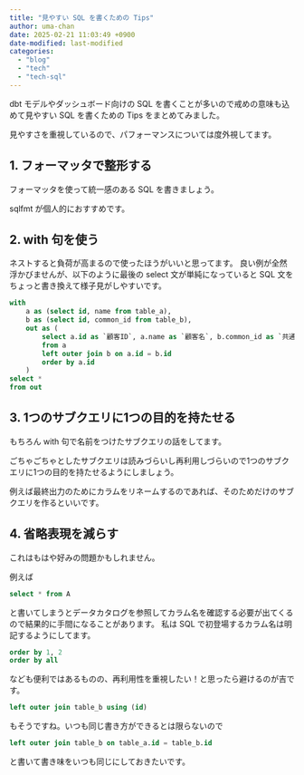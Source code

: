 ```yaml
---
title: "見やすい SQL を書くための Tips"
author: uma-chan
date: 2025-02-21 11:03:49 +0900
date-modified: last-modified
categories:
  - "blog"
  - "tech"
  - "tech-sql"
---
```


dbt モデルやダッシュボード向けの SQL を書くことが多いので戒めの意味も込めて見やすい SQL を書くための Tips をまとめてみました。

見やすさを重視しているので、パフォーマンスについては度外視してます。

## 1. フォーマッタで整形する

フォーマッタを使って統一感のある SQL を書きましょう。

sqlfmt が個人的におすすめです。

## 2. with 句を使う

ネストすると負荷が高まるので使ったほうがいいと思ってます。
良い例が全然浮かびませんが、以下のように最後の select 文が単純になっていると SQL 文をちょっと書き換えて様子見がしやすいです。

```sql
with
    a as (select id, name from table_a),
    b as (select id, common_id from table_b),
    out as (
        select a.id as `顧客ID`, a.name as `顧客名`, b.common_id as `共通ID`
        from a
        left outer join b on a.id = b.id
        order by a.id
    )
select *
from out
```

## 3. 1つのサブクエリに1つの目的を持たせる

もちろん with 句で名前をつけたサブクエリの話をしてます。

ごちゃごちゃとしたサブクエリは読みづらいし再利用しづらいので1つのサブクエリに1つの目的を持たせるようにしましょう。

例えば最終出力のためにカラムをリネームするのであれば、そのためだけのサブクエリを作るといいです。

## 4. 省略表現を減らす

これはもはや好みの問題かもしれません。

例えば

```sql
select * from A
```

と書いてしまうとデータカタログを参照してカラム名を確認する必要が出てくるので結果的に手間になることがあります。
私は SQL で初登場するカラム名は明記するようにしてます。

```sql
order by 1, 2
order by all
```

なども便利ではあるものの、再利用性を重視したい！と思ったら避けるのが吉です。

```sql
left outer join table_b using (id)
```

もそうですね。いつも同じ書き方ができるとは限らないので

```sql
left outer join table_b on table_a.id = table_b.id
```

と書いて書き味をいつも同じにしておきたいです。
